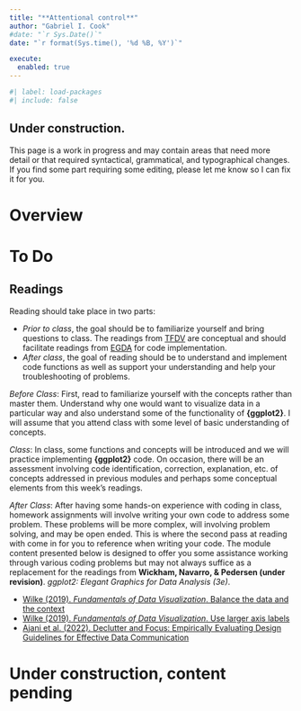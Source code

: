 ```yaml
---
title: "**Attentional control**"
author: "Gabriel I. Cook"
#date: "`r Sys.Date()`"
date: "`r format(Sys.time(), '%d %B, %Y')`"

execute:
  enabled: true
---
```


```r
#| label: load-packages
#| include: false


```

::: callout-important
## Under construction. 

This page is a work in progress and may contain areas that need more detail or that required syntactical, grammatical, and typographical changes. If you find some part requiring some editing, please let me know so I can fix it for you.

:::

# **Overview**


# **To Do**


## **Readings**

Reading should take place in two parts:

 - *Prior to class*, the goal should be to familiarize yourself and bring questions to class. The readings from [TFDV](https://clauswilke.com/dataviz) are conceptual and should facilitate readings from [EGDA](https://ggplot2-book.org/) for code implementation.
 - *After class*, the goal of reading should be to understand and implement code functions as well as support your understanding and help your troubleshooting of problems. 

*Before Class*: First, read to familiarize yourself with the concepts rather than master them. Understand why one would want to visualize data in a particular way and also understand some of the functionality of **{ggplot2}**. I will assume that you attend class with some level of basic understanding of concepts.

*Class*: In class, some functions and concepts will be introduced and we will practice implementing **{ggplot2}** code. On occasion, there will be an assessment involving code identification, correction, explanation, etc. of concepts addressed in previous modules and perhaps some conceptual elements from this week's readings. 

*After Class*: After having some hands-on experience with coding in class, homework assignments will involve writing your own code to address some problem. These problems will be more complex, will involving problem solving, and may be open ended. This is where the second pass at reading with come in for you to reference when writing your code. The module content presented below is designed to offer you some assistance working through various coding problems but may not always suffice as a replacement for the readings from **Wickham, Navarro, & Pedersen (under revision)**. *ggplot2: Elegant Graphics for Data Analysis (3e)*.

- [Wilke (2019). *Fundamentals of Data Visualization*. Balance the data and the context](https://clauswilke.com/dataviz/balance-data-context.html)
- [Wilke (2019). *Fundamentals of Data Visualization*. Use larger axis labels](https://clauswilke.com/dataviz/small-axis-labels.html)
- [Ajani et al. (2022). Declutter and Focus: Empirically Evaluating Design Guidelines for Effective Data Communication](https://ieeexplore.ieee.org/document/9385921)


# **Under construction, content pending**
